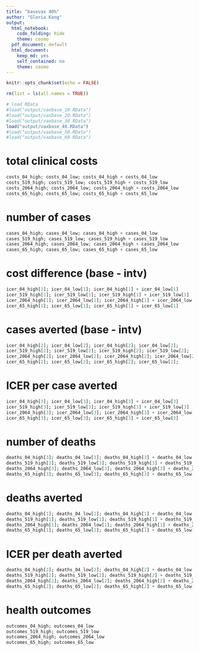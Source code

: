 ```yaml
---
title: "basevax 40%"
author: "Gloria Kang"
output:
  html_notebook: 
    code_folding: hide
    theme: cosmo
  pdf_document: default
  html_document: 
    keep_md: yes
    self_contained: no
    theme: cosmo
---
```


```r
knitr::opts_chunk$set(echo = FALSE)
```

```r
rm(list = ls(all.names = TRUE))
```

```r
# load RData
#load("output/vaxbase_10.RData")
#load("output/vaxbase_20.RData")
#load("output/vaxbase_30.RData")
load("output/vaxbase_40.RData")
#load("output/vaxbase_50.RData")
#load("output/vaxbase_60.RData")
```


# total clinical costs
```r
costs_04_high; costs_04_low; costs_04_high + costs_04_low
costs_519_high; costs_519_low; costs_519_high + costs_519_low
costs_2064_high; costs_2064_low; costs_2064_high + costs_2064_low
costs_65_high; costs_65_low; costs_65_high + costs_65_low
```

# number of cases
```r
cases_04_high; cases_04_low; cases_04_high + cases_04_low
cases_519_high; cases_519_low; cases_519_high + cases_519_low
cases_2064_high; cases_2064_low; cases_2064_high + cases_2064_low
cases_65_high; cases_65_low; cases_65_high + cases_65_low
```

# cost difference (base - intv)
```r
icer_04_high[1]; icer_04_low[1]; icer_04_high[1] + icer_04_low[1]
icer_519_high[1]; icer_519_low[1]; icer_519_high[1] + icer_519_low[1]
icer_2064_high[1]; icer_2064_low[1]; icer_2064_high[1] + icer_2064_low[1]
icer_65_high[1]; icer_65_low[1]; icer_65_high[1] + icer_65_low[1]
```

# cases averted (base - intv)
```r
icer_04_high[2]; icer_04_low[2]; icer_04_high[2]; icer_04_low[2]; 
icer_519_high[2]; icer_519_low[2]; icer_519_high[2]; icer_519_low[2]; 
icer_2064_high[2]; icer_2064_low[2]; icer_2064_high[2]; icer_2064_low[2]; 
icer_65_high[2]; icer_65_low[2]; icer_65_high[2]; icer_65_low[2]; 
```

# ICER per case averted
```r
icer_04_high[3]; icer_04_low[3]; icer_04_high[3] + icer_04_low[3]
icer_519_high[3]; icer_519_low[3]; icer_519_high[3] + icer_519_low[3]
icer_2064_high[3]; icer_2064_low[3]; icer_2064_high[3] + icer_2064_low[3]
icer_65_high[3]; icer_65_low[3]; icer_65_high[3] + icer_65_low[3]
```

# number of deaths
```r
deaths_04_high[3]; deaths_04_low[3]; deaths_04_high[3] + deaths_04_low[3]
deaths_519_high[3]; deaths_519_low[3]; deaths_519_high[3] + deaths_519_low[3]
deaths_2064_high[3]; deaths_2064_low[3]; deaths_2064_high[3] + deaths_2064_low[3]
deaths_65_high[3]; deaths_65_low[3]; deaths_65_high[3] + deaths_65_low[3]
```

# deaths averted
```r
deaths_04_high[1]; deaths_04_low[1]; deaths_04_high[1] + deaths_04_low[1]
deaths_519_high[1]; deaths_519_low[1]; deaths_519_high[1] + deaths_519_low[1]
deaths_2064_high[1]; deaths_2064_low[1]; deaths_2064_high[1] + deaths_2064_low[1]
deaths_65_high[1]; deaths_65_low[1]; deaths_65_high[1] + deaths_65_low[1]
```

# ICER per death averted
```r
deaths_04_high[2]; deaths_04_low[2]; deaths_04_high[2] + deaths_04_low[2]
deaths_519_high[2]; deaths_519_low[2]; deaths_519_high[2] + deaths_519_low[2]
deaths_2064_high[2]; deaths_2064_low[2]; deaths_2064_high[2] + deaths_2064_low[2]
deaths_65_high[2]; deaths_65_low[2]; deaths_65_high[2] + deaths_65_low[2]
```

# health outcomes
```r
outcomes_04_high; outcomes_04_low
outcomes_519_high; outcomes_519_low
outcomes_2064_high; outcomes_2064_low
outcomes_65_high; outcomes_65_low
```

